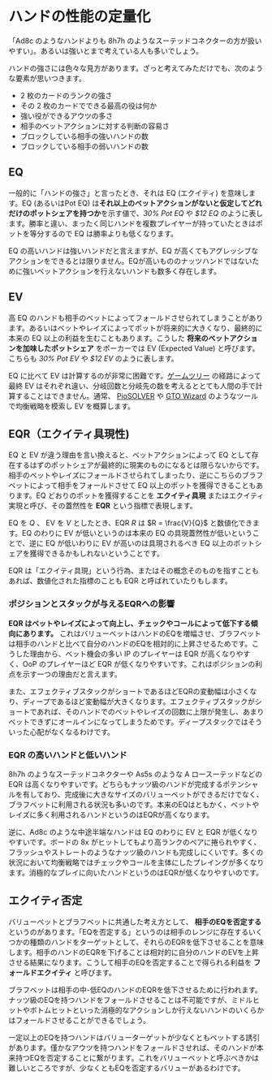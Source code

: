 
# ハンドの性能の定量化

「<CardList>Ad8c</CardList> のようなハンドよりも <CardList>8h7h</CardList> のようなスーテッドコネクターの方が扱いやすい」。あるいは強いとまで考えている人も多いでしょう。

ハンドの強さには色々な見方があります。ざっと考えてみただけでも、次のような要素が思いつきます。

- 2 枚のカードのランクの強さ
- その 2 枚のカードでできる最高の役は何か
- 強い役ができるアウツの多さ
- 相手のベットアクションに対する判断の容易さ
- ブロックしている相手の強いハンドの数
- ブロックしている相手の弱いハンドの数

## EQ

一般的に「ハンドの強さ」と言ったとき、それは EQ (エクイティ) を意味します。EQ (あるいはPot EQ) は**それ以上のベットアクションがないと仮定してどれだけのポットシェアを持つか**を示す値で、_30% Pot EQ_ や _$12 EQ_ のように表します。勝率と違い、まったく同じハンドを複数プレイヤーが持っていたときはポットを等分するので EQ は勝率よりも低くなります。

EQ の高いハンドは強いハンドだと言えますが、EQ が高くてもアグレッシブなアクションをできるとは限りません。EQが高いもののナッツハンドではないために強いベットアクションを行えないハンドも数多く存在します。

## EV

高 EQ のハンドも相手のベットによってフォールドさせられてしまうことがあります。あるいはベットやレイズによってポットが将来的に大きくなり、最終的に本来の EQ 以上の利益を生むこともあります。こうした **将来のベットアクションを加味したポットシェア** をポーカーでは EV (Expected Value) と呼びます。こちらも _30% Pot EV_ や _$12 EV_ のように表します。

EQ に比べて EV は計算するのが非常に困難です。[ゲームツリー](/game-theory-101#ゲームツリー) の経路によって最終 EV はそれぞれ違い、分岐回数と分岐先の数を考えるととても人間の手で計算することはできません。通常、 [PioSOLVER](https://www.piosolver.com/) や [GTO Wizard](https://www.gtowizard.com) のようなツールで均衡戦略を模索し EV を概算します。

## EQR（エクイティ具現性)

EQ と EV が違う理由を言い換えると、ベットアクションによって EQ として存在するはずのポットシェアが最終的に現実のものになるとは限らないからです。相手のベットやレイズにフォールドさせられてしまったり、逆にこちらのブラフベットによって相手をフォールドさせて EQ 以上のポットを獲得できることもあります。EQ どおりのポットを獲得することを **エクイティ具現** またはエクイティ実現と呼び、その蓋然性を **EQR** という指標で表現します。

EQ を $Q$ 、 EV を $V$ としたとき、EQR $R$ は $R = \frac{V}{Q}$ と数値化できます。EQ のわりに EV が低いというのは本来の EQ の具現蓋然性が低いということで、逆に EQ が低いわりに EV が高いのは具現されるべき EQ 以上のポットシェアを獲得できるかもしれないということです。

<Note>
  EQR は「エクイティ具現」という行為、またはその概念そのものを指すこともあれば、数値化された指標のことも EQR と呼ばれていたりもします。
</Note>

### ポジションとスタックが与えるEQRへの影響

**EQR はベットやレイズによって向上し、チェックやコールによって低下する傾向にあります。** これはバリューベットはハンドのEQを増幅させ、ブラフベットは相手のハンドと比べて自分のハンドのEQを相対的に上昇させるためです。こうした理由から、ベット機会の多い IP のプレイヤーは EQR が高くなりやすく、OoP のプレイヤーほど EQR が低くなりやすいです。これはポジションの利点を示す一つの理由だと言えます。

また、エフェクティブスタックがショートであるほどEQRの変動幅は小さくなり、ディープであるほど変動幅が大きくなります。エフェクティブスタックがショートであれば、そのハンドでのベットやレイズの回数に上限が発生し、あまりベットできずにオールインになってしまうためです。ディープスタックではそういった心配がなくなるわけです。

### EQR の高いハンドと低いハンド

<CardList>8h7h</CardList> のようなスーテッドコネクターや <CardList>As5s</CardList> のような A ロースーテッドなどの EQR は高くなりやすいです。どちらもナッツ級のハンドが完成するポテンシャルを有しており、完成後に大きなサイズのバリューベットができるだけでなく、ブラフベットに利用される状況も多いのです。本来のEQはともかく、ベットやレイズに多く利用されるハンドというのはEQRが高くなります。

逆に、<CardList>Ad8c</CardList> のような中途半端なハンドは EQ のわりに EV と EQR が低くなりやすいです。ボードの <Card>8x</Card> がヒットしてもより高ランクのペアに捲られやすく、フラッシュやストレートのようなナッツ級のハンドも完成しにくいです。多くの状況において均衡戦略ではチェックやコールを主体にしたプレイングが多くなります。消極的なプレイに向いたハンドというのはEQRが低くなりやすいのです。

## エクイティ否定

バリューベットとブラフベットに共通した考え方として、 **相手のEQを否定する** というのがあります。「EQを否定する」というのは相手のレンジに存在するいくつかの種類のハンドをターゲットとして、それらのEQRを低下させることを意味します。相手のハンドのEQRを下げることは相対的に自分のハンドのEVを上昇させる結果になります。こうして相手のEQを否定することで得られる利益を **フォールドエクイティ** と呼びます。

ブラフベットは相手の中-低EQのハンドのEQRを低下させるために行われます。ナッツ級のEQを持つハンドをフォールドさせることは不可能ですが、ミドルヒットやボトムヒットといった消極的なアクションしか行えないハンドのいくらかはフォールドさせることができるでしょう。

一定以上のEQを持つハンドはバリューターゲットが少なくともベットする誘引があります。僅かなアウツを持つハンドをフォールドさせれば、そのハンドが本来持つEQを否定することに繋がります。これをバリューベットと呼ぶべきかは難しいところですが、少なくともEQを否定するバリューがあるわけです。
